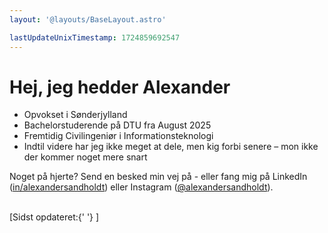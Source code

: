 ```yaml
---
layout: '@layouts/BaseLayout.astro'

lastUpdateUnixTimestamp: 1724859692547
---
```



# Hej, jeg hedder Alexander <WavingHandEmoji />

- Opvokset i Sønderjylland
- Bachelorstuderende på DTU fra August 2025
- Fremtidig Civilingeniør i Informationsteknologi
- Indtil videre har jeg ikke meget at dele, men kig forbi senere – mon ikke der kommer noget mere snart

Noget på hjerte? Send en besked min vej på <CopyToClipboardInlineText value="mail@alexandersandholdt.dk" /> - eller fang mig på LinkedIn (<a href="https://www.linkedin.com/in/alexandersandholdt/" target="_blank">in/alexandersandholdt</a>) eller Instagram (<a href="https://www.instagram.com/alexandersandholdt/" target="_blank">@alexandersandholdt</a>).

<br />

<span class="fs-200 ff-mono">
  [Sidst opdateret:{' '} <DataFromUnixTimestamp unixTimestamp={frontmatter.lastUpdateUnixTimestamp}></DataFromUnixTimestamp>]
</span>

